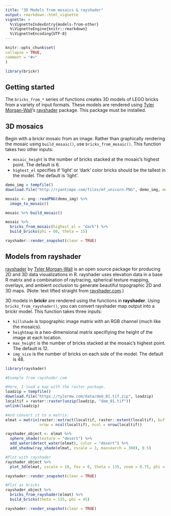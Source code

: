 ```yaml
---
title: "3D Models from mosaics & rayshader"
output: rmarkdown::html_vignette
vignette: >
  %\VignetteIndexEntry{models-from-other}
  %\VignetteEngine{knitr::rmarkdown}
  %\VignetteEncoding{UTF-8}
---
```

  
```r
knitr::opts_chunk$set(
collapse = TRUE,
comment = "#>"
)
```

```r
library(brickr)
```

## Getting started

The `bricks_from_*` series of functions creates 3D models of LEGO bricks from a variety of input formats. These models are rendered using [Tyler Morgan-Wall](https://twitter.com/tylermorganwall)'s [rayshader](https://www.rayshader.com/) package. This package must be installed.

## 3D mosaics

Begin with a brickr mosaic from an image. Rather than graphically rendering the mosaic using `build_mosaic()`, use `bricks_from_mosaic()`. This function takes two other inputs:

* `mosaic_height` is the number of bricks stacked at the mosaic's highest point. The default is 6.
* `highest_el` specifies if 'light' or 'dark' color bricks should be the tallest in the model. The default is 'light'. 

```r
demo_img = tempfile() 
download.file("http://ryantimpe.com/files/mf_unicorn.PNG", demo_img, mode="wb")

mosaic <- png::readPNG(demo_img) %>% 
  image_to_mosaic()

mosaic %>% build_mosaic()

mosaic %>% 
  bricks_from_mosaic(highest_el = "dark") %>% 
  build_bricks(phi = 60, theta = 15)

rayshader::render_snapshot(clear = TRUE)
```

## Models from rayshader

[rayshader](https://www.rayshader.com/) by [Tyler Morgan-Wall](https://twitter.com/tylermorganwall) is an open source package for producing 2D and 3D data visualizations in R. rayshader uses elevation data in a base R matrix and a combination of raytracing, spherical texture mapping, overlays, and ambient occlusion to generate beautiful topographic 2D and 3D maps. (Note: text lifted straight from [rayshader.com](https://www.rayshader.com/).)

3D models in **brickr** are rendered using the functions in **rayshader**. Using `bricks_from_rayshader()`, you can convert rayshader map output into a brickr model. This function takes three inputs:

* `hillshade` is topographic image matrix with an RGB channel (much like the mosaics).
* `heightmap` is a two-dimensional matrix specifiying the height of the image at each location.
* `max_height` is the number of bricks stacked at the mosaic's highest point. The default is 12.
* `img_size` is the number of bricks on each side of the model. The default is 48.

```r
library(rayshader)

#Example from rayshader.com

#Here, I load a map with the raster package.
loadzip = tempfile() 
download.file("https://tylermw.com/data/dem_01.tif.zip", loadzip)
localtif = raster::raster(unzip(loadzip, "dem_01.tif"))
unlink(loadzip)

#And convert it to a matrix:
elmat = matrix(raster::extract(localtif, raster::extent(localtif), buffer = 1000),
               nrow = ncol(localtif), ncol = nrow(localtif))

rayshader_object <- elmat %>%
  sphere_shade(texture = "desert") %>%
  add_water(detect_water(elmat), color = "desert") %>%
  add_shadow(ray_shade(elmat, zscale = 3, maxsearch = 300), 0.5) 

#Plot with rayshader
rayshader_object %>%
  plot_3d(elmat, zscale = 10, fov = 0, theta = 135, zoom = 0.75, phi = 45, windowsize = c(1000, 800))

rayshader::render_snapshot(clear = TRUE)

#Plot as bricks
rayshader_object %>% 
  bricks_from_rayshader(elmat) %>% 
  build_bricks(theta = 135, phi = 45)

rayshader::render_snapshot(clear = TRUE)
```
